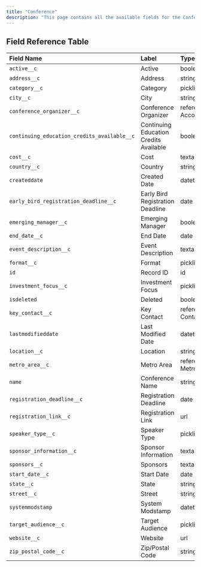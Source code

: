 ```yaml
---
title: "Conference"
description: "This page contains all the available fields for the Conference object in the Dakota system."
---
```


## Field Reference Table

| Field Name | Label | Type | Length |
|:-----------|:------|:-----|:-------|
| `active__c` | Active | boolean | 0 |
| `address__c` | Address | string | 1300 |
| `category__c` | Category | picklist | 255 |
| `city__c` | City | string | 40 |
| `conference_organizer__c` | Conference Organizer | reference to: Account | 18 |
| `continuing_education_credits_available__c` | Continuing Education Credits Available | boolean | 0 |
| `cost__c` | Cost | textarea | 255 |
| `country__c` | Country | string | 40 |
| `createddate` | Created Date | datetime | 0 |
| `early_bird_registration_deadline__c` | Early Bird Registration Deadline | date | 0 |
| `emerging_manager__c` | Emerging Manager | boolean | 0 |
| `end_date__c` | End Date | date | 0 |
| `event_description__c` | Event Description | textarea | 32768 |
| `format__c` | Format | picklist | 255 |
| `id` | Record ID | id | 18 |
| `investment_focus__c` | Investment Focus | picklist | 255 |
| `isdeleted` | Deleted | boolean | 0 |
| `key_contact__c` | Key Contact | reference to: Contact | 18 |
| `lastmodifieddate` | Last Modified Date | datetime | 0 |
| `location__c` | Location | string | 255 |
| `metro_area__c` | Metro Area | reference to: Metro_Area__c | 18 |
| `name` | Conference Name | string | 80 |
| `registration_deadline__c` | Registration Deadline | date | 0 |
| `registration_link__c` | Registration Link | url | 255 |
| `speaker_type__c` | Speaker Type | picklist | 255 |
| `sponsor_information__c` | Sponsor Information | textarea | 32768 |
| `sponsors__c` | Sponsors | textarea | 32768 |
| `start_date__c` | Start Date | date | 0 |
| `state__c` | State | string | 40 |
| `street__c` | Street | string | 255 |
| `systemmodstamp` | System Modstamp | datetime | 0 |
| `target_audience__c` | Target Audience | picklist | 255 |
| `website__c` | Website | url | 255 |
| `zip_postal_code__c` | Zip/Postal Code | string | 10 | 
